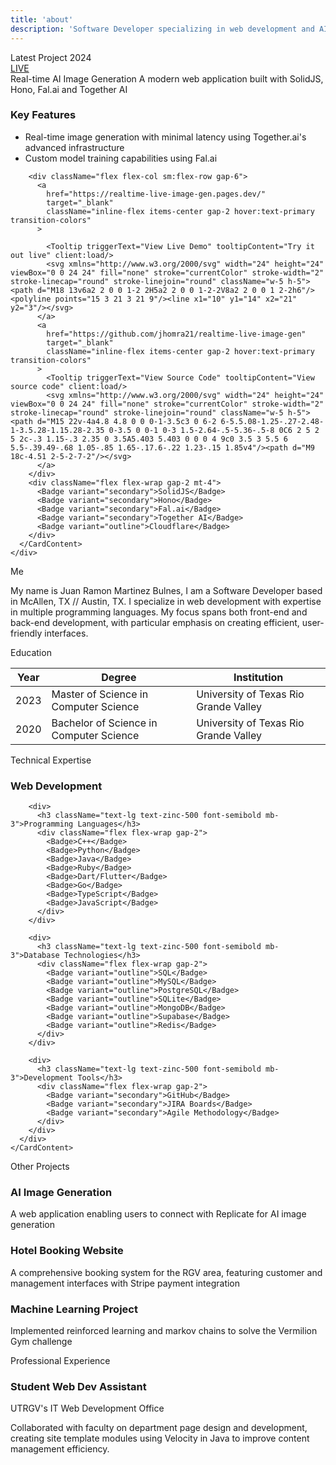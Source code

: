 ```yaml
---
title: 'about'
description: 'Software Developer specializing in web development and AI applications'
---
```



<div className="space-y-12 max-w-4xl mx-auto">
  <Card className="p-6 max-w-full relative border border-zinc-300/50 bg-gradient-to-r from-primary/10 via-primary/5 to-transparent shadow-xl overflow-hidden">
    <div className="absolute -left-20 -top-20 w-72 h-72 bg-primary/20 rounded-full blur-[60px] animate-pulse"></div>
    <div className="absolute -right-20 -bottom-20 w-72 h-72 bg-blue-500/15 rounded-full blur-[40px] animate-pulse [animation-delay:1s]"></div>
    <div className="absolute inset-0 bg-white/20 backdrop-blur-md rounded-lg border border-white/10"></div>
    <div className="relative z-10 p-2">
      <CardHeader>
        <div className="flex items-center justify-between mb-2">
          <div className="flex items-center gap-2">
            <Badge variant="default" className="bg-primary hover:bg-primary">Latest Project</Badge>
            <Badge variant="outline" className="text-white">2024</Badge>
          </div>
          <Badge variant="outline" className="flex items-center gap-1.5 shadow-md">
           <a 
            href="https://realtime-live-image-gen.pages.dev/" 
            target="_blank" 
            className="inline-flex items-center gap-2 hover:text-white transition-colors"
          >
            <span className="relative flex h-2 w-2">
              <span className="animate-ping absolute inline-flex h-full w-full rounded-full bg-green-400 opacity-75"></span>
              <span className="relative inline-flex rounded-full h-2 w-2 bg-green-500"></span>
            </span>
            LIVE
            </a>  
          </Badge>
        </div>
        <CardTitle className="text-3xl font-bold">Real-time AI Image Generation</CardTitle>
        <CardDescription className="text-lg">
          A modern web application built with SolidJS, Hono, Fal.ai and Together AI
        </CardDescription>
      </CardHeader>
      <CardContent className="space-y-4 relative z-10">
        <div className="flex flex-col">
          <h3 className="text-md">Key Features</h3>
          <ul className="list-disc pl-4 space-y-2 text-muted-foreground">
            <li>Real-time image generation with minimal latency using Together.ai's advanced infrastructure</li>
            <li>Custom model training capabilities using Fal.ai</li>
          </ul>
        </div>

        <div className="flex flex-col sm:flex-row gap-6">
          <a 
            href="https://realtime-live-image-gen.pages.dev/" 
            target="_blank" 
            className="inline-flex items-center gap-2 hover:text-primary transition-colors"
          >
            
            <Tooltip triggerText="View Live Demo" tooltipContent="Try it out live" client:load/>
            <svg xmlns="http://www.w3.org/2000/svg" width="24" height="24" viewBox="0 0 24 24" fill="none" stroke="currentColor" stroke-width="2" stroke-linecap="round" stroke-linejoin="round" className="w-5 h-5"><path d="M18 13v6a2 2 0 0 1-2 2H5a2 2 0 0 1-2-2V8a2 2 0 0 1 2-2h6"/><polyline points="15 3 21 3 21 9"/><line x1="10" y1="14" x2="21" y2="3"/></svg>
          </a>
          <a 
            href="https://github.com/jhomra21/realtime-live-image-gen" 
            target="_blank" 
            className="inline-flex items-center gap-2 hover:text-primary transition-colors"
          >
            <Tooltip triggerText="View Source Code" tooltipContent="View source code" client:load/>
            <svg xmlns="http://www.w3.org/2000/svg" width="24" height="24" viewBox="0 0 24 24" fill="none" stroke="currentColor" stroke-width="2" stroke-linecap="round" stroke-linejoin="round" className="w-5 h-5"><path d="M15 22v-4a4.8 4.8 0 0 0-1-3.5c3 0 6-2 6-5.5.08-1.25-.27-2.48-1-3.5.28-1.15.28-2.35 0-3.5 0 0-1 0-3 1.5-2.64-.5-5.36-.5-8 0C6 2 5 2 5 2c-.3 1.15-.3 2.35 0 3.5A5.403 5.403 0 0 0 4 9c0 3.5 3 5.5 6 5.5-.39.49-.68 1.05-.85 1.65-.17.6-.22 1.23-.15 1.85v4"/><path d="M9 18c-4.51 2-5-2-7-2"/></svg>
          </a>
        </div>
        <div className="flex flex-wrap gap-2 mt-4">
          <Badge variant="secondary">SolidJS</Badge>
          <Badge variant="secondary">Hono</Badge>
          <Badge variant="secondary">Fal.ai</Badge>
          <Badge variant="secondary">Together AI</Badge>
          <Badge variant="outline">Cloudflare</Badge>
        </div>
      </CardContent>
    </div>
  </Card>

  <Card className="p-6">
    <CardHeader>
      <CardTitle className="text-2xl font-bold">Me</CardTitle>
    </CardHeader>
    <CardContent>
      <p>
        My name is Juan Ramon Martinez Bulnes, I am a Software Developer based in McAllen, TX // Austin, TX. I specialize in web development
        with expertise in multiple programming languages. My focus spans both front-end and back-end development, with particular emphasis on creating efficient, user-friendly
        interfaces.
      </p>
    </CardContent>
  </Card>

  <Card className="p-6">
    <CardHeader>
      <CardTitle className="text-2xl font-bold">Education</CardTitle>
    </CardHeader>
    <CardContent>
      <div className="overflow-x-auto">
        <table className="w-full">
          <thead>
            <tr className="border-b">
              <th className="text-left py-2 px-4 font-semibold text-muted-foreground">Year</th>
              <th className="text-left py-2 px-4 font-semibold text-muted-foreground">Degree</th>
              <th className="text-left py-2 px-4 font-semibold text-muted-foreground">Institution</th>
            </tr>
          </thead>
          <tbody>
            <tr className="border-b">
              <td className="py-3 px-4">2023</td>
              <td className="py-3 px-4">Master of Science in Computer Science</td>
              <td className="py-3 px-4">University of Texas Rio Grande Valley</td>
            </tr>
            <tr>
              <td className="py-3 px-4">2020</td>
              <td className="py-3 px-4">Bachelor of Science in Computer Science</td>
              <td className="py-3 px-4">University of Texas Rio Grande Valley</td>
            </tr>
          </tbody>
        </table>
      </div>
    </CardContent>
  </Card>

  <Card className="p-6">
    <CardHeader>
      <CardTitle className="text-2xl font-bold">Technical Expertise</CardTitle>
    </CardHeader>
    <CardContent>
      <div className="space-y-6">
        <div>
          <h3 className="text-lg text-zinc-500 font-semibold mb-3">Web Development</h3>
          <div className="flex flex-wrap gap-2">
            <Tooltip client:load 
              triggerText="Ruby on Rails" 
              tooltipContent="Web framework"
              icon="Gem" />
            <Tooltip client:load 
              triggerText="Node.js" 
              tooltipContent="Runtime environment"
              icon="Server" />
            <Tooltip client:load 
              triggerText="Bun" 
              tooltipContent="Runtime environment"
              icon="ChefHat" />
            <Tooltip client:load 
              triggerText="Express" 
              tooltipContent="Web framework"
              icon="Network" />
            <Tooltip client:load 
              triggerText="Hono" 
              tooltipContent="Web framework"
              icon="Webhook" />
            <Tooltip client:load 
              triggerText="React" 
              tooltipContent="JavaScript library"
              icon="Atom" />
            <Tooltip client:load 
              triggerText="SolidJS" 
              tooltipContent="JavaScript library"
              icon="Boxes" />
            <Tooltip client:load 
              triggerText="Flask" 
              tooltipContent="Python framework"
              icon="Beaker" />
            <Tooltip client:load 
              triggerText="nginx" 
              tooltipContent="Web server"
              icon="Server" />
            <Tooltip client:load 
              triggerText="Cloudflare" 
              tooltipContent="Deployment platform"
              icon="Cloud" />
            <Tooltip client:load 
              triggerText="Heroku" 
              tooltipContent="Deployment platform"
              icon="Cloud" />
            <Tooltip client:load 
              triggerText="Vercel" 
              tooltipContent="Deployment platform"
              icon="Triangle" />
            <Tooltip client:load 
              triggerText="Docker" 
              tooltipContent="Containerization platform"
              icon="Box" />
          </div>
        </div>

        <div>
          <h3 className="text-lg text-zinc-500 font-semibold mb-3">Programming Languages</h3>
          <div className="flex flex-wrap gap-2">
            <Badge>C++</Badge>
            <Badge>Python</Badge>
            <Badge>Java</Badge>
            <Badge>Ruby</Badge>
            <Badge>Dart/Flutter</Badge>
            <Badge>Go</Badge>
            <Badge>TypeScript</Badge>
            <Badge>JavaScript</Badge>
          </div>
        </div>

        <div>
          <h3 className="text-lg text-zinc-500 font-semibold mb-3">Database Technologies</h3>
          <div className="flex flex-wrap gap-2">
            <Badge variant="outline">SQL</Badge>
            <Badge variant="outline">MySQL</Badge>
            <Badge variant="outline">PostgreSQL</Badge>
            <Badge variant="outline">SQLite</Badge>
            <Badge variant="outline">MongoDB</Badge>
            <Badge variant="outline">Supabase</Badge>
            <Badge variant="outline">Redis</Badge>
          </div>
        </div>

        <div>
          <h3 className="text-lg text-zinc-500 font-semibold mb-3">Development Tools</h3>
          <div className="flex flex-wrap gap-2">
            <Badge variant="secondary">GitHub</Badge>
            <Badge variant="secondary">JIRA Boards</Badge>
            <Badge variant="secondary">Agile Methodology</Badge>
          </div>
        </div>
      </div>
    </CardContent>
  </Card>

  <Card className="p-6">
    <CardHeader>
      <CardTitle className="text-2xl font-bold">Other Projects</CardTitle>
    </CardHeader>
    <CardContent>
      <div className="grid grid-cols-1 md:grid-cols-2 lg:grid-cols-3 gap-6">
        <div>
          <h3 className="text-lg font-semibold mb-2">AI Image Generation</h3>
          <p className="text-muted-foreground">
            A web application enabling users to connect with Replicate for AI image generation
          </p>
        </div>
        <div>
          <h3 className="text-lg font-semibold mb-2">Hotel Booking Website</h3>
          <p className="text-muted-foreground">
            A comprehensive booking system for the RGV area, featuring customer and management interfaces with Stripe payment integration
          </p>
        </div>
        <div>
          <h3 className="text-lg font-semibold mb-2">Machine Learning Project</h3>
          <p className="text-muted-foreground">
            Implemented reinforced learning and markov chains to solve the Vermilion Gym challenge
          </p>
        </div>
      </div>
    </CardContent>
  </Card>

  <Card className="p-6">
    <CardHeader>
      <CardTitle className="text-2xl font-bold">Professional Experience</CardTitle>
    </CardHeader>
    <CardContent>
      <h3 className="text-lg font-semibold mb-2">Student Web Dev Assistant</h3>
      <p className="text-muted-foreground mb-2">UTRGV's IT Web Development Office</p>
      <p>
        Collaborated with faculty on department page design and development, creating site template modules using Velocity in Java to improve content management efficiency.
      </p>
    </CardContent>
  </Card>
</div>